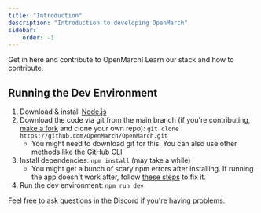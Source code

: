 ```yaml
---
title: "Introduction"
description: "Introduction to developing OpenMarch"
sidebar:
    order: -1
---
```



Get in here and contribute to OpenMarch! Learn our stack and how to contribute.

<LinkCard
  title="Stack"
  href="/developers/stack/"
/>
<LinkCard
  title="Contributing"
  href="/developers/contributing/"
/>
<LinkCard
  title="Discord"
  href="https://discord.com/invite/eTsQ98uZzq"
  description="Go to #developers for support!"
/>

##  Running the Dev Environment

1. Download & install [Node.js](https://nodejs.org/en)
2. Download the code via git from the main branch (if you're contributing, [make a fork](https://github.com/OpenMarch/OpenMarch/fork) and clone your own repo): `git clone https://github.com/OpenMarch/OpenMarch.git`
    - You might need to download git for this. You can also use other methods like the GitHub CLI
3. Install dependencies: `npm install` (may take a while)
    - You might get a bunch of scary npm errors after installing. If running the app doesn't work after, follow [these steps](https://github.com/Automattic/node-canvas?tab=readme-ov-file#compiling) to fix it.
4. Run the dev environment: `npm run dev`

Feel free to ask questions in the Discord if you're having problems.
